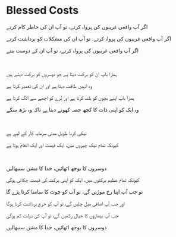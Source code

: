 # Blessed Costs

اگر آپ واقعی غریبوں کی پرواہ کرتے، تو آپ ان کی خاطر کام کرتے

اگر آپ واقعی غریبوں کی پرواہ کرتے، تو آپ ان کی مشکلات کو برداشت کرتے

اگر آپ واقعی غریبوں کی پرواہ کرتے، تو آپ ان کے دوست بنتے

<p></p>

<br />

ہمارا باپ ان کو برکت دیتا ہے جو دوسروں کو برکت دیتے ہیں

وہ انہیں طاقت دیتا ہے اور ان کی تعمیر کرتا ہے

ہمارا باپ اپنے بچوں کو بلند کرتا ہے اور بُرے کو اچھے سے الگ کرتا ہے

وہ ایک کو اپنی ذات کا کچھ حصہ کھونے دیتا ہے تاکہ وہ بڑھ سکے

<br />

نیکی کرنا طویل مدتی سرمایہ کار کے لیے ہے

کیونکہ تمام نیک چیزوں میں، ایک قیمت اور ایک انعام ہوتا ہے

<br />

دوسروں کا بوجھ اٹھائیں، خدا کا مشن سنبھالیں

کیونکہ تمام عظیم برکتوں میں، ایک کو اپنی برکت کی قیمت چکانی ہوگی

تو جب آپ اپنا رخ موڑیں گے، تو آپ کو چوٹ کا سامنا کرنا پڑے گا

اور جب آپ اضافی میل چلیں گے، تو آپ کو خرچ برداشت کرنا ہوگا

جب آپ بیماروں کا خیال رکھیں گے، تو آپ کی دولت کم ہوگی

دوسروں کا بوجھ اٹھائیں، خدا کا مشن سنبھالیں